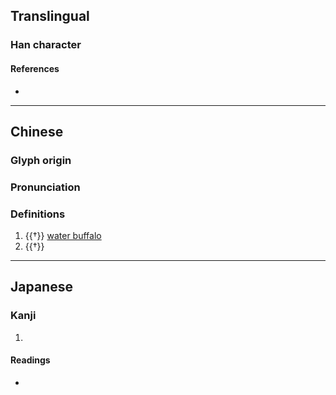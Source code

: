 {{character info/new}}
==Translingual==

===Han character===
{{Han char|rn=93|rad=牛|as=04|sn=8|four=|canj=HQYHN|ids=⿰牜亢}}

====References====
* {{Han ref|kx=0699.030|dkj=19953|dj=1111.030|hdz=31806.020|uh=7268|ud=29288}}

----
==Chinese==
{{zh-forms}}

===Glyph origin===
{{Han etym}}

===Pronunciation===
{{zh-pron
|m=gāng
|mc=y
|oc=y
|cat=n
}}

===Definitions===
{{zh-hanzi}}

# {{†}} [[water buffalo]]
# {{†}} {{zh-alt-form|犅}}

----
==Japanese==

===Kanji===
{{ja-kanji|grade=|rs=牛04}}

# {{rfdef|ja|sort=牛04}}

====Readings====
* {{ja-readings|on=[[こう]] (kō), [[ちん]] (chin)|kun=[[おうし]] (oushi)}}